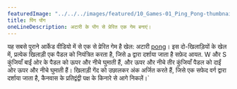 ---
featuredImage: "../../../images/featured/10_Games-01_Ping_Pong-thumbnail.png"
title: पिंग पोंग
oneLineDescription: अटारी के पोंग से प्रेरित एक गेम बनाएं।
---

यह सबसे पुराने आर्केड वीडियो में से एक से प्रेरित गेम है
खेल: अटारी
<a href='https://en.wikipedia.org/wiki/Pong' target='_blank'>pong</a>।
इस दो-खिलाड़ियों के खेल में, प्रत्येक खिलाड़ी एक पैडल को नियंत्रित करता है, जिसे a द्वारा दर्शाया जाता है
सफ़ेद आयत. W और S कुंजियाँ बाईं ओर के पैडल को ऊपर और नीचे घुमाती हैं,
और ऊपर और नीचे तीर कुंजियाँ पैडल को दाईं ओर ऊपर और नीचे घुमाती हैं।
खिलाड़ी गेंद को उछालकर अंक अर्जित करते हैं, जिसे एक सफेद वर्ग द्वारा दर्शाया जाता है,
कैनवास के प्रतिद्वंद्वी पक्ष के किनारे से आगे निकलें।`